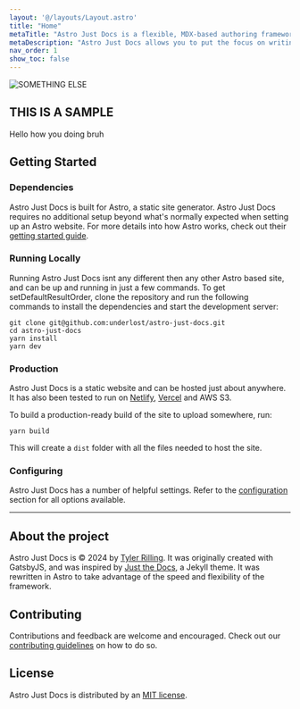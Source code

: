```yaml
---
layout: '@/layouts/Layout.astro'
title: "Home"
metaTitle: "Astro Just Docs is a flexible, MDX-based authoring framework"
metaDescription: "Astro Just Docs allows you to put the focus on writing documentation, while giving you powerful styling options."
nav_order: 1
show_toc: false
---
```


<img alt="SOMETHING ELSE" class="block mb-11" src="..\assets\cheatsheets\CHEATSHEET (2).png" />


## THIS IS A SAMPLE

Hello how you doing bruh

## Getting Started 

### Dependencies

Astro Just Docs is built for Astro, a static site generator. Astro Just Docs requires no additional setup beyond what's normally expected when setting up an Astro website. For more details into how Astro works, check out their [getting started guide](https://docs.astro.build/en/getting-started/). 

### Running Locally

Running Astro Just Docs isnt any different then any other Astro based site, and can be up and running in just a few commands. To get setDefaultResultOrder, clone the repository and run the following commands to install the dependencies and start the development server:

```shell
git clone git@github.com:underlost/astro-just-docs.git
cd astro-just-docs
yarn install
yarn dev
```

### Production

Astro Just Docs is a static website and can be hosted just about anywhere. It has also been tested to run on [Netlify](https://www.netlify.com/), [Vercel](https://vercel.com/) and AWS S3.

To build a production-ready build of the site to upload somewhere, run: 

```shell
yarn build
```

This will create a `dist` folder with all the files needed to host the site.

### Configuring 

Astro Just Docs has a number of helpful settings. Refer to the [configuration](/configuration/) section for all options available.

***

## About the project

Astro Just Docs is © 2024 by [Tyler Rilling](https://underlost.net/). It was originally created with GatsbyJS, and was inspired by [Just the Docs](https://just-the-docs.com/), a Jekyll theme. It was rewritten in Astro to take advantage of the speed and flexibility of the framework.

## Contributing

Contributions and feedback are welcome and encouraged. Check out our [contributing guidelines](https://github.com/underlost/just-docs/tree/master/CONTRIBUTING.md) on how to do so.

## License

Astro Just Docs is distributed by an [MIT license](https://github.com/underlost/just-docs/tree/master/LICENSE).
